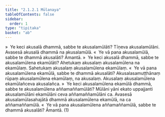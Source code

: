 ```yaml
---
title: "2.1.2.1 Mūlanaya"
tableOfContents: false
sidebar:
  order: 1
type: "tipitaka"
basket: "ab"
---
```



<DynamicBreadcrumb />

<Division number="62">

<Paragraph number="136">
»  Ye keci akusalā dhammā, sabbe te akusalamūlāti?
</Paragraph>

<Paragraph number="137">
Tīṇeva akusalamūlāni. Avasesā akusalā dhammā na akusalamūlā.
</Paragraph>

<Paragraph number="138">
«  Ye vā pana akusalamūlā, sabbe te dhammā akusalāti? Āmantā.
</Paragraph>

</Division>
<Division number="63">

<Paragraph number="139">
»  Ye keci akusalā dhammā, sabbe te akusalamūlena ekamūlāti?
</Paragraph>

<Paragraph number="140">
Ahetukaṃ akusalaṃ akusalamūlena na ekamūlaṃ. Sahetukaṃ akusalaṃ akusalamūlena ekamūlaṃ.
</Paragraph>

<Paragraph number="141">
«  Ye vā pana akusalamūlena ekamūlā, sabbe te dhammā akusalāti?
</Paragraph>

<Paragraph number="142">
Akusalasamuṭṭhānaṃ rūpaṃ akusalamūlena ekamūlaṃ, na akusalaṃ. Akusalaṃ akusalamūlena ekamūlañceva akusalañca.
</Paragraph>

</Division>
<Division number="64">

<Paragraph number="143">
»  Ye keci akusalamūlena ekamūlā dhammā, sabbe te akusalamūlena aññamaññamūlāti?
</Paragraph>

<Paragraph number="144">
Mūlāni yāni ekato uppajjanti akusalamūlāni ekamūlāni ceva aññamaññamūlāni ca. Avasesā akusalamūlasahajātā dhammā akusalamūlena ekamūlā, na ca aññamaññamūlā.
</Paragraph>

<Paragraph number="145">
«  Ye vā pana akusalamūlena aññamaññamūlā, sabbe te dhammā akusalāti? Āmantā. (1)
</Paragraph>
</Division>